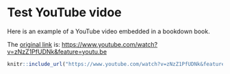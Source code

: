 # Test YouTube vidoe

Here is an example of a YouTube video  embedded in a bookdown book.

The [original link](https://www.youtube.com/watch?v=zNzZ1PfUDNk&feature=youtu.be) is: [https://www.youtube.com/watch?v=zNzZ1PfUDNk&feature=youtu.be](https://www.youtube.com/watch?v=zNzZ1PfUDNk&feature=youtu.be)
```r
knitr::include_url("https://www.youtube.com/watch?v=zNzZ1PfUDNk&feature=youtu.be")
```

